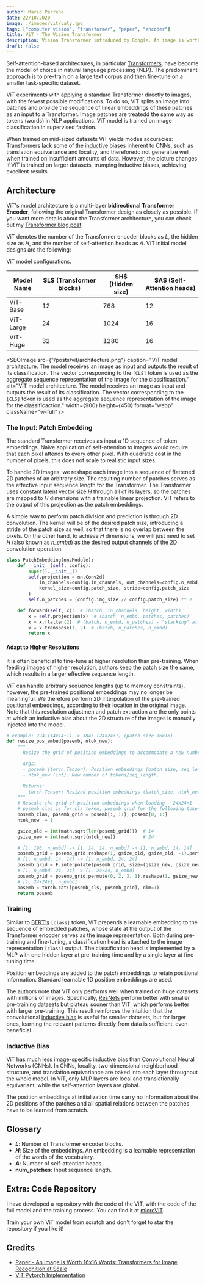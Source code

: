 ```yaml
---
author: Mario Parreño
date: 22/10/2020
image: ./images/vit/valy.jpg
tags: ["computer vision", "transformer", "paper", "encoder"]
title: ViT - The Vision Transformer
description: Vision Transformer introduced by Google. An image is worth 16x16 words.
draft: false
---
```




Self-attention-based architectures, in particular [Transformers](/blog/transformer),
have become the model of choice in natural language processing (NLP).
The predominant approach is to pre-train on a large text corpus and then fine-tune
on a smaller task-specific dataset.

ViT experiments with applying a standard Transformer directly to images,
with the fewest possible modifications. 
To do so, ViT <Underlined>splits an image into patches</Underlined>
and provide the sequence of linear embeddings of these patches as an input to a Transformer.
Image patches are treatedd the same way as tokens (words) in NLP applications.
ViT model is trained on image classification in <Underlined color="green">supervised fashion</Underlined>.

When trained on mid-sized datasets ViT yields modes accuracies: Transformers lack some of the
[inductive biases](#inductive-bias) inherent to CNNs, such as translation equivariance
and locality, and thereforedo not generalize well when trained on insufficient amounts of data.
However, the picture changes if ViT is trained on larger datasets, trumping inductive biases,
achieving excellent results.

## Architecture

ViT's model architecture is a multi-layer
<Underlined color="brown">**bidirectional Transformer Encoder**</Underlined>,
following the original Transformer design as closely as possible.
If you want more details about the Transformer architecture, you can check out
my [Transformer blog post](/blog/transformer).

ViT denotes the number of the Transformer encoder blocks as $L$, the hidden size as $H$,
and the number of self-attention heads as $A$. ViT initial model designs are the following:

<Table>
  <span slot="caption">
    ViT model configurations.
  </span>

  <thead>
   <tr>
      <th>Model Name</th>
      <th>$L$ (Transformer blocks)</th>
      <th>$H$ (Hidden size)</th>
      <th>$A$ (Self-Attention heads)</th>
    </tr>
  </thead>
  <tbody>
  <tr>
    <td>ViT-Base</td>
    <td>12</td>
    <td>768</td>
    <td>12</td>
  </tr>
  <tr>
    <td>ViT-Large</td>
    <td>24</td>
    <td>1024</td>
    <td>16</td>
  </tr>
  <tr>
    <td>ViT-Huge</td>
    <td>32</td>
    <td>1280</td>
    <td>16</td>
  </tr>
  </tbody>
</Table>


<SEOImage
  src={"/posts/vit/architecture.png"}
  caption="ViT model architecture. The model receives an image as input and outputs the result of its classification. The vector corresponding to the `[CLS]` token is used as the aggregate sequence representation of the image for the classificaction."
  alt="ViT model architecture. The model receives an image as input and outputs the result of its classification. The vector corresponding to the `[CLS]` token is used as the aggregate sequence representation of the image for the classificaction."
  width={900}
  height={450}
  format="webp"
  className="w-full"
/>

### The Input: Patch Embedding

The standard Transformer receives as input a 1D sequence of token embeddings.
Naive application of self-attention to images would require that each pixel attends to every other pixel.
With quadratic cost in the number of pixels, this does not scale to realistic input sizes.

To handle <Underlined>2D images</Underlined>, we reshape each image into a sequence of flattened 
<Underlined color="green">2D patches</Underlined>
of an arbitrary size. The resulting number of patches serves as the effective input
sequence length for the Transformer. The Transformer uses constant 
<Underlined color="green">latent vector size $H$</Underlined>
through all of its layers, so the patches are mapped to $H$ dimensions with a trainable
linear projection. ViT refers to the output of this projection as the 
<Underlined color="red">patch embeddings</Underlined>.

A simple way to perform patch division and prediction is through <Underlined color="green">2D convolution</Underlined>.
The kernel will be of the desired patch size, introducing a stride of the patch size as well,
so that there is no overlap between the pixels. On the other hand, to achieve $H$ dimensions,
we will just need to set $H$ (also known as *n_embd*) as the desired output channels of the 2D convolution operation.

```python
class PatchEmbedding(nn.Module):
    def __init__(self, config):
        super().__init__()
        self.projection = nn.Conv2d(
            in_channels=config.in_channels, out_channels=config.n_embd,
            kernel_size=config.patch_size, stride=config.patch_size
        )
        self.n_patches = (config.img_size // config.patch_size) ** 2

    def forward(self, x):  # (batch, in_channels, height, width)
        x = self.projection(x)  # (batch, n_embd, patches, patches)
        x = x.flatten(2)  # (batch, n_embd, n_patches) - "stacking" all patches
        x = x.transpose(1, 2)  # (batch, n_patches, n_embd)
        return x
```

#### Adapt to Higher Resolutions

<Underlined>It is often beneficial to fine-tune at higher resolution than pre-training.</Underlined>
When feeding images of higher resolution, authors <Underlined color="green">keep the patch size the same</Underlined>,
which results in a larger effective sequence length.

ViT can handle arbitrary sequence lengths (up to memory constraints), however,
the pre-trained positional embeddings may no longer be meaningful. We therefore perform
<Underlined color="red">2D interpolation of the pre-trained positional embeddings</Underlined>,
according to their location in the original image. Note that this resolution adjustmen and patch
extraction are the only points at which an inductive bias about the 2D structure of the images is manually
injected into the model.

```python
# example: 224:(14x14+1) -> 384: (24x24+1) (patch size 16x16)
def resize_pos_embed(posemb, ntok_new):
    """
      Resize the grid of position embeddings to accommodate a new number of tokens.

      Args:
      - posemb (torch.Tensor): Position embeddings (batch_size, seq_length, n_embd).
      - ntok_new (int): New number of tokens/seq_length.

      Returns:
      - torch.Tensor: Resized position embeddings (batch_size, ntok_new, n_embd).
    """
    # Rescale the grid of position embeddings when loading - 24x24+1
    # posemb_clas is for cls token, posemb_grid for the following tokens
    posemb_clas, posemb_grid = posemb[:, :1], posemb[0, 1:]
    ntok_new -= 1

    gsize_old = int(math.sqrt(len(posemb_grid)))  # 14
    gsize_new = int(math.sqrt(ntok_new))          # 24

    # [1, 196, n_embd] -> [1, 14, 14, n_embd] -> [1, n_embd, 14, 14]
    posemb_grid = posemb_grid.reshape(1, gsize_old, gsize_old, -1).permute(0, 3, 1, 2)
    # [1, n_embd, 14, 14] -> [1, n_embd, 24, 24]
    posemb_grid = F.interpolate(posemb_grid, size=(gsize_new, gsize_new), mode='bicubic')
    # [1, n_embd, 24, 24] -> [1, 24×24, n_embd]
    posemb_grid = posemb_grid.permute(0, 2, 3, 1).reshape(1, gsize_new * gsize_new, -1)
    # [1, 24×24+1, n_embd]
    posemb = torch.cat([posemb_cls, posemb_grid], dim=1)
    return posemb
```

### Training

Similar to [BERT's](/blog/bert) <Underlined>`[class]` token</Underlined>,
ViT prepends a learnable embedding to the sequence of embedded patches,
whose state at the output of the Transformer encoder serves as the <Underlined>image representation</Underlined>.
Both during pre-training and fine-tuning, a classification head is attached to the image representation
`[class]` output. The classification head is implemented by a MLP with one hidden layer at
pre-training time and by a single layer at fine-tuning time.

<Underlined>Position embeddings</Underlined> are added to the patch embeddings
to retain positional information. Standard learnable 1D position embeddings are used.

The authors note that ViT only performs well when trained on <Underlined color="green">huge datasets</Underlined>
with millions of images. Specifically, [ResNets](/blog/resnet) perform better with smaller
pre-training datasets but plateau sooner than ViT, which performs better with larger pre-training.
This result reinforces the intuition that the convolutional [inductive bias](#inductive-bias) is useful for smaller datasets,
but for larger ones, learning the relevant patterns directly from data is sufficient, even beneficial.


### Inductive Bias

ViT has much less image-specific inductive bias than Convolutional Neural Networks (CNNs). 
In CNNs, locality, two-dimensional neighborhood structure, and translation equivariance are
baked into each layer throughout the whole model. In ViT, only MLP layers are local and translationally
equivariant, while the self-attention layers are global.

The position embeddings at initialization time carry <Underlined>no information about the 2D positions</Underlined>
of the patches and all spatial relations between the patches have to be learned from scratch.


## Glossary

- **$L$**: Number of Transformer encoder blocks.
- **$H$**: Size of the embeddings. An embedding is a learnable representation of the words of the vocabulary.
- **$A$**: Number of self-attention heads.
- **num_patches**: Input sequence length.

## Extra: Code Repository

I have developed a repository with the code of the ViT, with the code
of the full model and the training process.
You can find it at <a href="https://github.com/AIdventures/microViT" target="_blank">microViT</a>.

Train your own ViT model from scratch and don't forget to star the repository if you like it!


## Credits

- [Paper - An Image is Worth 16x16 Words: Transformers for Image Recognition at Scale](https://arxiv.org/abs/2010.11929)
- [ViT Pytorch Implementation](https://github.com/AIdventures/microViT)
